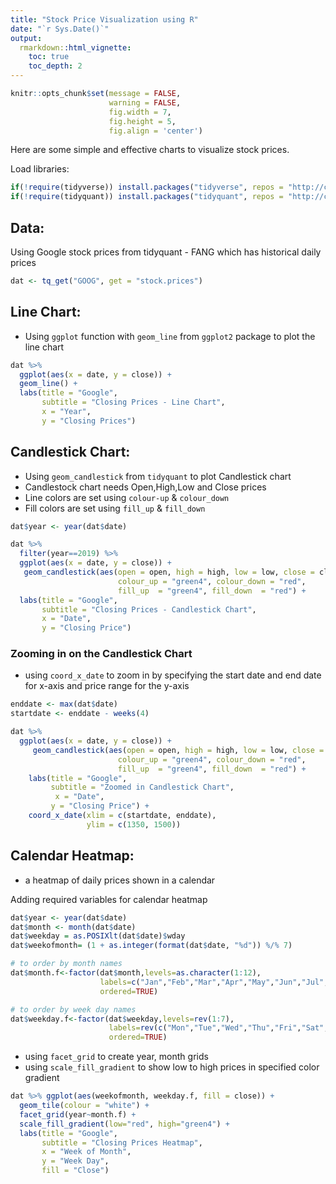 ```yaml
---
title: "Stock Price Visualization using R"
date: "`r Sys.Date()`"
output: 
  rmarkdown::html_vignette:
    toc: true
    toc_depth: 2
---
```



```r
knitr::opts_chunk$set(message = FALSE,
                      warning = FALSE,
                      fig.width = 7, 
                      fig.height = 5,
                      fig.align = 'center')
```

Here are some simple and effective charts to visualize stock prices. 


Load libraries:
```r
if(!require(tidyverse)) install.packages("tidyverse", repos = "http://cran.us.r-project.org")
if(!require(tidyquant)) install.packages("tidyquant", repos = "http://cran.us.r-project.org")
```


## Data:

Using Google stock prices from tidyquant - FANG which has historical daily prices

```r
dat <- tq_get("GOOG", get = "stock.prices")
```


## Line Chart:
- Using `ggplot` function with `geom_line` from `ggplot2` package to plot the line chart

```r
dat %>%
  ggplot(aes(x = date, y = close)) +
  geom_line() +
  labs(title = "Google", 
       subtitle = "Closing Prices - Line Chart", 
       x = "Year",
       y = "Closing Prices") 
```


## Candlestick Chart:
- Using `geom_candlestick` from `tidyquant` to plot Candlestick chart
- Candlestock chart needs Open,High,Low and Close prices
- Line colors are set using `colour-up` & `colour_down`
- Fill colors are set using `fill_up` & `fill_down`


```r
dat$year <- year(dat$date)

dat %>%
  filter(year==2019) %>%
  ggplot(aes(x = date, y = close)) +
   geom_candlestick(aes(open = open, high = high, low = low, close = close),
                        colour_up = "green4", colour_down = "red", 
                        fill_up  = "green4", fill_down  = "red") +
  labs(title = "Google", 
       subtitle = "Closing Prices - Candlestick Chart",
       x = "Date", 
       y = "Closing Price")
```

### Zooming in on the Candlestick Chart
-  using `coord_x_date` to zoom in by specifying the start date and end date for x-axis and price range for the y-axis  

```r
enddate <- max(dat$date)
startdate <- enddate - weeks(4)

dat %>%
  ggplot(aes(x = date, y = close)) +
     geom_candlestick(aes(open = open, high = high, low = low, close = close),
                        colour_up = "green4", colour_down = "red", 
                        fill_up  = "green4", fill_down  = "red") +
    labs(title = "Google", 
         subtitle = "Zoomed in Candlestick Chart",
          x = "Date",
         y = "Closing Price") + 
    coord_x_date(xlim = c(startdate, enddate),
                 ylim = c(1350, 1500)) 
```


## Calendar Heatmap:
- a heatmap of daily prices shown in a calendar 

Adding required variables for calendar heatmap

```r
dat$year <- year(dat$date)
dat$month <- month(dat$date)
dat$weekday = as.POSIXlt(dat$date)$wday 
dat$weekofmonth= (1 + as.integer(format(dat$date, "%d")) %/% 7)

# to order by month names
dat$month.f<-factor(dat$month,levels=as.character(1:12),
                    labels=c("Jan","Feb","Mar","Apr","May","Jun","Jul","Aug","Sep","Oct","Nov","Dec"),
                    ordered=TRUE)  

# to order by week day names
dat$weekday.f<-factor(dat$weekday,levels=rev(1:7),
                      labels=rev(c("Mon","Tue","Wed","Thu","Fri","Sat","Sun")),
                      ordered=TRUE)  

```


- using `facet_grid` to create year, month grids 
- using `scale_fill_gradient` to show low to high prices in specified color gradient

```r
dat %>% ggplot(aes(weekofmonth, weekday.f, fill = close)) + 
  geom_tile(colour = "white") + 
  facet_grid(year~month.f) + 
  scale_fill_gradient(low="red", high="green4") +
  labs(title = "Google", 
       subtitle = "Closing Prices Heatmap",
       x = "Week of Month",
       y = "Week Day",
       fill = "Close")

```

